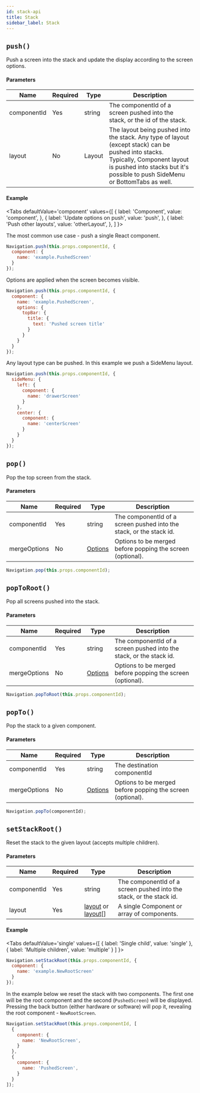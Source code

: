 ```yaml
---
id: stack-api
title: Stack
sidebar_label: Stack
---
```



## `push()`
Push a screen into the stack and update the display according to the screen options.
#### Parameters
| Name        | Required | Type   | Description                                                                                                                                                                                                      |
| ----------- | -------- | ------ | ---------------------------------------------------------------------------------------------------------------------------------------------------------------------------------------------------------------- |
| componentId | Yes      | string | The componentId of a screen pushed into the stack, or the id of the stack.                                                                                                                                            |
| layout      | No       | Layout | The layout being pushed into the stack. Any type of layout (except stack) can be pushed into stacks. Typically, Component layout is pushed into stacks but it's possible to push SideMenu or BottomTabs as well. |

#### Example

<Tabs
  defaultValue='component'
  values={[
    { label: 'Component', value: 'component', },
    { label: 'Update options on push', value: 'push', },
    { label: 'Push other layouts', value: 'otherLayout', },
  ]
}>

<TabItem value='component'>
The most common use case - push a single React component.

```js
Navigation.push(this.props.componentId, {
  component: {
    name: 'example.PushedScreen'
  }
});
```

</TabItem>

<TabItem value='push'>
Options are applied when the screen becomes visible.

```js
Navigation.push(this.props.componentId, {
  component: {
    name: 'example.PushedScreen',
    options: {
      topBar: {
        title: {
          text: 'Pushed screen title'
        }
      }
    }
  }
});
```

</TabItem>

<TabItem value='otherLayout'>
Any layout type can be pushed. In this example we push a SideMenu layout.

```js
Navigation.push(this.props.componentId, {
  sideMenu: {
    left: {
      component: {
        name: 'drawerScreen'
      }
    },
    center: {
      component: {
        name: 'centerScreen'
      }
    }
  }
});
```

</TabItem>

</Tabs>

## `pop()`
Pop the top screen from the stack.
#### Parameters
| Name         | Required | Type                                | Description                                                           |
| ------------ | -------- | ----------------------------------- | --------------------------------------------------------------------- |
| componentId  | Yes      | string                              | The componentId of a screen pushed into the stack, or the stack id. |
| mergeOptions | No       | [Options](options-root) | Options to be merged before popping the screen (optional).              |

```js
Navigation.pop(this.props.componentId);
```

## `popToRoot()`
Pop all screens pushed into the stack.

#### Parameters
| Name         | Required | Type    | Description                                                           |
| ------------ | -------- | ------- | --------------------------------------------------------------------- |
| componentId  | Yes      | string  | The componentId of a screen pushed into the stack, or the stack id. |
| mergeOptions | No       | [Options](options-root) | Options to be merged before popping the screen (optional).              |

```js
Navigation.popToRoot(this.props.componentId);
```

## `popTo()`
Pop the stack to a given component.

#### Parameters
| Name         | Required | Type                  | Description                                              |
| ------------ | -------- | --------------------- | -------------------------------------------------------- |
| componentId  | Yes      | string                | The destination componentId                              |
| mergeOptions | No       | [Options](options-root) | Options to be merged before popping the screen (optional). |

```js
Navigation.popTo(componentId);
```

## `setStackRoot()`
Reset the stack to the given layout (accepts multiple children).

#### Parameters
| Name        | Required | Type                                                     | Description                                                           |
| ----------- | -------- | -------------------------------------------------------- | --------------------------------------------------------------------- |
| componentId | Yes      | string                                                   | The componentId of a screen pushed into the stack, or the stack id. |
| layout      | Yes      | [layout](layout) or [layout](layout)[] | A single Component or array of components.                            |


#### Example


<Tabs
  defaultValue='single'
  values={[
    { label: 'Single child', value: 'single' },
    { label: 'Multiple children', value: 'multiple' }
  ]
}>

<TabItem value='single'>

```js
Navigation.setStackRoot(this.props.componentId, {
  component: {
    name: 'example.NewRootScreen'
  }
});
```

</TabItem>

<TabItem value='multiple'>

In the example below we reset the stack with two components. The first one will be the root component and the second (`PushedScreen`) will be displayed. Pressing the back button (either hardware or software) will pop it, revealing the root component - `NewRootScreen`.

```js
Navigation.setStackRoot(this.props.componentId, [
  {
    component: {
      name: 'NewRootScreen',
    }
  },
  {
    component: {
      name: 'PushedScreen',
    }
  }
]);
```
</TabItem>

</Tabs>
